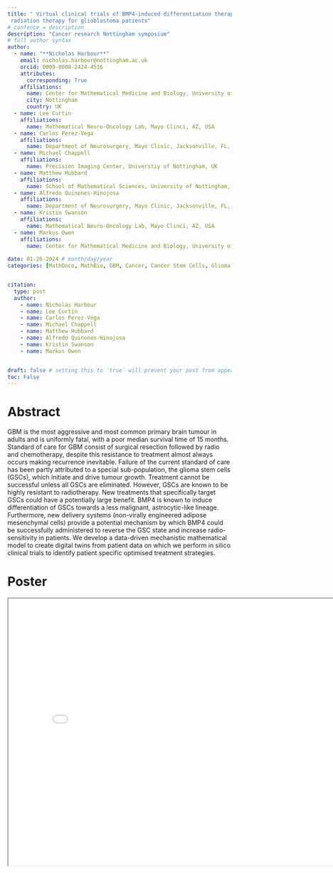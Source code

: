 ```yaml
---
title: " Virtual clinical trials of BMP4-induced differentiation therapy identify strategies for combination with
 radiation therapy for glioblastoma patients"
# confence = description
description: "Cancer research Nottingham symposium"
# full author syntax
author:
  - name: "**Nicholas Harbour**"
    email: nicholas.harbour@nottingham.ac.uk
    orcid: 0009-0008-2424-4516
    attributes:
      corresponding: True
    affiliations: 
      name: Center for Mathematical Medicine and Biology, University of Nottingham, UK
      city: Nottingham
      country: UK
  - name: Lee Curtin
    affiliations: 
      name: Mathematical Neuro-Oncology Lab, Mayo Clinci, AZ, USA
  - name: Carlos Perez-Vega
    affiliations: 
      name: Department of Neurosurgery, Mayo Clinic, Jacksonville, FL, USA
  - name: Michael Chappell
    affiliations:
      name: Precision Imaging Center, Universtiy of Nottingham, UK
  - name: Matthew Hubbard
    affiliations: 
      name: School of Mathematical Sciences, University of Nottingham, UK
  - name: Alfredo Quinones-Hinojosa
    affiliations: 
      name: Department of Neurosurgery, Mayo Clinic, Jacksonville, FL, USA
  - name: Kristin Swanson
    affiliations: 
      name: Mathematical Neuro-Oncology Lab, Mayo Clinci, AZ, USA
  - name: Markus Owen
    affiliations: 
      name: Center for Mathematical Medicine and Biology, University of Nottingham, UK
     
date: 01-26-2024 # month/day/year
categories: [MathOnco, MathBio, GBM, Cancer, Cancer Stem Cells, Glioma Stem Cells, BMP4] 


citation:
  type: post
  author: 
    - name: Nicholas Harbour
    - name: Lee Curtin
    - name: Carlos Perez-Vega
    - name: Michael Chappell
    - name: Matthew Hubbard
    - name: Alfredo Quinones-Hinojosa
    - name: Kristin Swanson
    - name: Markus Owen


draft: false # setting this to `true` will prevent your post from appearing on your listing page until you're ready!
toc: False
---
```


# Abstract

GBM is the most aggressive and most common primary brain tumour in adults and is uniformly fatal, with a poor median survival time of 15 months. Standard of care for GBM consist of surgical resection followed by radio and chemotherapy, despite this resistance to treatment almost always occurs making recurrence inevitable. Failure of the current standard of care has been partly attributed to a special sub-population, the glioma stem cells (GSCs), which initiate and drive tumour growth. Treatment cannot be successful unless all GSCs are eliminated. However, GSCs are known to be highly resistant to radiotherapy. New treatments that specifically target GSCs could have a potentially large benefit. BMP4 is known to induce differentiation of GSCs towards a less malignant, astrocytic-like lineage. Furthermore, new delivery systems (non-virally engineered adipose mesenchymal cells) provide a potential mechanism by which BMP4 could be successfully administered to reverse the GSC state and increase radio-sensitivity in patients. We develop a data-driven mechanistic mathematical model to create digital twins from patient data on which we perform in silico clinical trials to identify patient specific optimised treatment strategies.

# Poster

<iframe
 width = "800"
 height = "600"
 src = "IMO23_poster.pdf">
</iframe>





